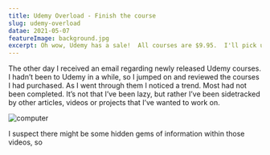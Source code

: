 ```yaml
---
title: Udemy Overload - Finish the course
slug: udemy-overload
datae: 2021-05-07
featureImage: background.jpg
excerpt: Oh wow, Udemy has a sale!  All courses are $9.95.  I'll pick up a couple of them. - We've all been there.
---
```

The other day I received an email regarding newly released Udemy courses.  I hadn’t been to Udemy in a while, so I jumped on and reviewed the courses I had purchased.  As I went through them I noticed a trend.
Most had not been completed.  It’s not that I’ve been lazy, but rather I’ve been sidetracked 
by other articles, videos or projects that I’ve wanted to work on. 

![computer](./computer.jpg)

I suspect there might be some hidden gems of information within those videos, so 